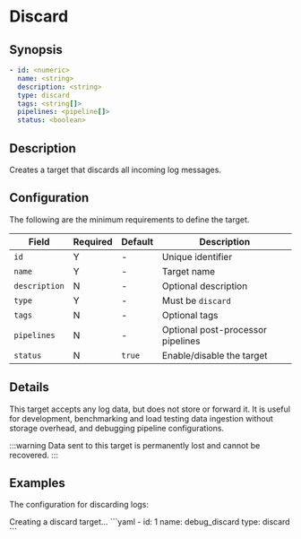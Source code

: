 # Discard

## Synopsis

```yaml
- id: <numeric>
  name: <string>
  description: <string>
  type: discard
  tags: <string[]>
  pipelines: <pipeline[]>
  status: <boolean>
```

## Description

Creates a target that discards all incoming log messages.

## Configuration

The following are the minimum requirements to define the target.

|Field|Required|Default|Description|
|---|---|---|---|
|`id`|Y|-|Unique identifier|
|`name`|Y|-|Target name|
|`description`|N|-|Optional description|
|`type`|Y|-|Must be `discard`|
|`tags`|N|-|Optional tags|
|`pipelines`|N|-|Optional post-processor pipelines|
|`status`|N|`true`|Enable/disable the target|

## Details

This target accepts any log data, but does not store or forward it. It is useful for development, benchmarking and load testing data ingestion without storage overhead, and debugging pipeline configurations.

:::warning
Data sent to this target is permanently lost and cannot be recovered.
:::

## Examples

The configuration for discarding logs:

<ExampleGrid>
  <CommentCol>
    Creating a discard target...
  </CommentCol>
  <CodeCol>
    ```yaml
    - id: 1
      name: debug_discard
      type: discard
    ```
  </CodeCol>
</ExampleGrid>
